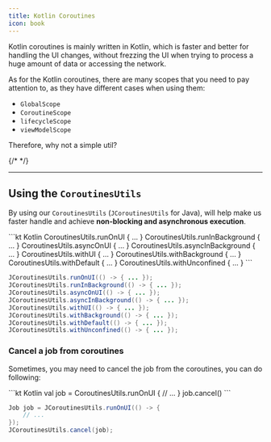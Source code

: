 ```yaml
---
title: Kotlin Coroutines
icon: book
---
```


Kotlin coroutines is mainly written in Kotlin, which is faster and better for handling the UI changes, without frezzing the UI when trying to process a huge amount of data or accessing the network.

As for the Kotlin coroutines, there are many scopes that you need to pay attention to, as they have different cases when using them:

- `GlobalScope`
- `CoroutineScope`
- `lifecycleScope`
- `viewModelScope`

Therefore, why not a simple util?

{/* <Snippet file="snippet-desktop-only.mdx" /> */}

---

## Using the `CoroutinesUtils`

By using our `CoroutinesUtils` (`JCoroutinesUtils` for Java), will help make us faster handle and achieve **non-blocking and asynchronous execution**.

<CodeGroup>
```kt Kotlin
CoroutinesUtils.runOnUI { ... }
CoroutinesUtils.runInBackground { ... }
CoroutinesUtils.asyncOnUI { ... }
CoroutinesUtils.asyncInBackground { ... }
CoroutinesUtils.withUI { ... }
CoroutinesUtils.withBackground { ... }
CoroutinesUtils.withDefault { ... }
CoroutinesUtils.withUnconfined { ... }
```

```java Java
JCoroutinesUtils.runOnUI(() -> { ... });
JCoroutinesUtils.runInBackground(() -> { ... });
JCoroutinesUtils.asyncOnUI(() -> { ... });
JCoroutinesUtils.asyncInBackground(() -> { ... });
JCoroutinesUtils.withUI(() -> { ... });
JCoroutinesUtils.withBackground(() -> { ... });
JCoroutinesUtils.withDefault(() -> { ... });
JCoroutinesUtils.withUnconfined(() -> { ... });
```
</CodeGroup>

### Cancel a job from coroutines

Sometimes, you may need to cancel the job from the coroutines, you can do following:

<CodeGroup>
```kt Kotlin
val job = CoroutinesUtils.runOnUI {
    // ...
}
job.cancel()
```

```java Java
Job job = JCoroutinesUtils.runOnUI(() -> {
    // ...
});
JCoroutinesUtils.cancel(job);
```
</CodeGroup>